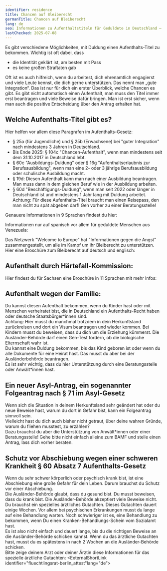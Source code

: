 ```yaml
---
identifier: residence
title: Chancen auf Bleiberecht
germanTitle: Chancen auf Bleiberecht
lang: de
seo: Informationen zu Aufenthaltstiteln für Geduldete in Deutschland – Voraussetzungen, Antragsverfahren und Unterstützungsmöglichkeiten für Betroffene.
lastChecked: 2025-07-08
---
```

Es gibt verschiedene Möglichkeiten, mit Duldung einen Aufenthalts-Titel zu bekommen. Wichtig ist oft dabei, dass

- die Identität geklärt ist, am besten mit Pass
- es keine großen Straftaten gab

<Block identifier="get-legal-advice" />

Oft ist es auch hilfreich, wenn du arbeitest, dich ehrenamtlich engagierst und viele Leute kennst, die dich gerne unterstützen. Das nennt man „gute Integration“.
Das ist nur für dich ein erster Überblick, welche Chancen es gibt.
Es gibt nicht automatisch einen Aufenthalt, man muss den Titel immer erst beantragen und viele Beweise dafür bringen. Man ist erst sicher, wenn man auch die positive Entscheidung über den Antrag erhalten hat.

## Welche Aufenthalts-Titel gibt es? 
Hier helfen vor allem diese Paragrafen im Aufenthalts-Gesetz:
- § 25a (für Jugendliche) und § 25b (Erwachsene) bei "guter Integration" nach mindestens 3 Jahren in Deutschland. 
- Bis Ende 2025: § 104c "Chancen-Aufenthalt", wenn man mindestens seit dem 31.10.2017 in Deutschland lebt. 
- § 60c "Ausbildungs-Duldung" oder § 16g "Aufenthaltserlaubnis zur Berufsausbildung", wenn man eine 2- oder 3 jährige Berufsausbildung oder schulische Ausbildung macht.
- § 19d: Diesen Aufenthalt kann man nach einer Ausbildung beantragen. Man muss dann in dem gleichen Beruf wie in der Ausbildung arbeiten.
- § 60d "Beschäftigungs-Duldung", wenn  man seit 2022 oder länger in Deutschland ist und mindestens 1 Jahr lang mit Duldung arbeitet.
Achtung: Für diese Aufenthalts-Titel braucht man einen Reisepass, den man nicht zu spät abgeben darf! Geh vorher zu einer Beratungsstelle!

Genauere Informationen in 9 Sprachen findest du hier:

<ExternalShortLink identifier="handbookgermany_residence"></ExternalShortLink>

Informationen nur auf spanisch vor allem für geduldete Menschen aus Venezuela:

<ExternalShortLink identifier="sfr_residencia"></ExternalShortLink>

Das Netzwerk "Welcome to Europe" hat "Informationen gegen die Angst" zusammengestellt, um alle im Kampf um ihr Bleiberecht zu unterstützen. Hier eine Broschüre zum Bleiberecht auf deutsch und englisch:

<ExternalShortLink identifier="wcurighttostay"></ExternalShortLink>

## Aufenthalt durch Härtefall-Kommission:

Hier findest du für Sachsen eine Broschüre in 11 Sprachen mit mehr Infos:

<ExternalShortLink identifier="saxhfk_hardship"></ExternalShortLink>

## Aufenthalt wegen der Familie:

Du kannst diesen Aufenthalt bekommen, wenn du Kinder hast oder mit Menschen verheiratet bist, die in Deutschland ein Aufenthalts-Recht haben oder deutsche Staatsbürger\*innen sind.<br/>
Achtung: Hier musst du manchmal trotzdem in dein Herkunftsland zurückreisen und dort ein Visum beantragen und wieder kommen. Bei Kindern musst du beweisen, dass du dich um die Erziehung kümmerst. Die Ausländer-Behörde darf einen Gen-Test fordern, ob die biologische Elternschaft wahr ist.<br/>
Du kannst eine Duldung bekommen, bis das Kind geboren ist oder wenn du alle Dokumente für eine Heirat hast. Das musst du aber bei der Ausländerbehörde beantragen.<br/> 
Es ist sehr wichtig, dass du hier Unterstützung durch eine Beratungsstelle oder Anwält\*innen hast.

## Ein neuer Asyl-Antrag, ein sogenannter Folgeantrag nach § 71 im Asyl-Gesetz

Wenn sich die Situation in deinem Herkunftsland sehr geändert hat oder du neue Beweise hast, warum du dort in Gefahr bist, kann ein Folgeantrag sinnvoll sein. <br/>
Vielleicht hast du dich auch bisher nicht getraut, über deine wahren Gründe, warum du fliehen musstest, zu erzählen? <br/>
Dazu brauchst du aber die Unterstützung von Anwält\*innen oder einer Beratungsstelle! Gehe bitte nicht einfach alleine zum BAMF und stelle einen Antrag, lass dich vorher beraten.

## Schutz vor Abschiebung wegen einer schweren Krankheit § 60 Absatz 7 Aufenthalts-Gesetz
Wenn du sehr schwer körperlich oder psychisch krank bist, ist eine Abschiebung eine große Gefahr für dein Leben. Darum brauchst du Schutz vor einer Abschiebung. <br/>
Die Ausländer-Behörde glaubt, dass du gesund bist. Du musst beweisen, dass du krank bist. Die Ausländer-Behörde akzeptiert viele Beweise nicht. Du brauchst ein spezielles ärztliches Gutachten. Dieses Gutachten dauert einige Wochen. Vor allem bei psychischen Erkrankungen musst du lange auf eine Behandlung warten. Noch schwieriger ist es, eine Behandlung zu bekommen, wenn Du einen Kranken-Behandlungs-Schein vom Sozialamt hast. <br/>
Es ist also nicht einfach und dauert lange, bis du die richtigen Beweise an die Ausländer-Behörde schicken kannst. Wenn du das ärztliche Gutachten hast, musst du es spätestens in nach 2 Wochen an die Ausländer-Behörde schicken.<br/>
Bitte zeige deinem Arzt oder deiner Ärztin diese Informationen für das spezielle ärztliche Gutachten: <ExternalShortLink identifier="fluechtlingsrat-berlin_attest"lang="de"></ExternalShortLink>
